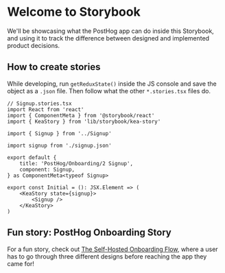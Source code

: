 
<Meta title="Welcome" />

# Welcome to Storybook

We'll be showcasing what the PostHog app can do inside this Storybook, and using it to track the difference between designed and
implemented product decisions.

## How to create stories

While developing, run `getReduxState()` inside the JS console and save the object as a `.json` file. Then follow what
the other `*.stories.tsx` files do.

```tsx
// Signup.stories.tsx
import React from 'react'
import { ComponentMeta } from '@storybook/react'
import { KeaStory } from 'lib/storybook/kea-story'

import { Signup } from '../Signup'

import signup from './signup.json'

export default {
    title: 'PostHog/Onboarding/2 Signup',
    component: Signup,
} as ComponentMeta<typeof Signup>

export const Initial = (): JSX.Element => (
    <KeaStory state={signup}>
        <Signup />
    </KeaStory>
)

```

## Fun story: PostHog Onboarding Story

For a fun story, check out [The Self-Hosted Onboarding Flow](/story/posthog-onboarding-1-preflight--initial), where a user
has to go through three different designs before reaching the app they came for!

